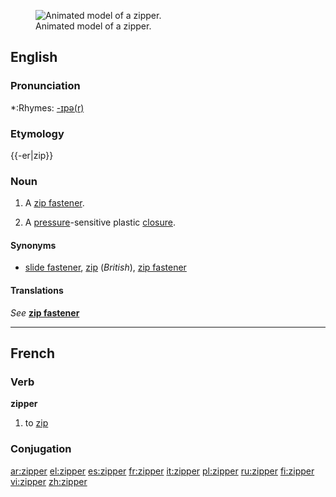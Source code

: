 [[Image:Zipper animated.gif|thumb|right|Animated model of a zipper.]]
==English==

===Pronunciation===
*:Rhymes: [[Rhymes:English:-ɪpə(r)|-ɪpə(r)]]

===Etymology===
{{-er|zip}}

===Noun===
{{wikipedia}}
{{en-noun}}

# {{context|chiefly|US}} A [[zip fastener]].
# A [[pressure]]-sensitive plastic [[closure]].

====Synonyms====
*[[slide fastener]], [[zip]] (''British''), [[zip fastener]]

====Translations====
''See'' '''[[zip fastener]]'''

----

==French==

===Verb===
'''zipper'''

# to [[zip]]

===Conjugation===
{{fr-conj-er|zipp|avoir}}

[[ar:zipper]]
[[el:zipper]]
[[es:zipper]]
[[fr:zipper]]
[[it:zipper]]
[[pl:zipper]]
[[ru:zipper]]
[[fi:zipper]]
[[vi:zipper]]
[[zh:zipper]]